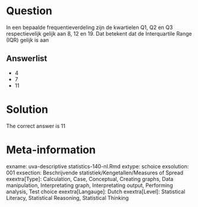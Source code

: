 Question
========

In een bepaalde frequentieverdeling zijn de kwartielen Q1, Q2 en Q3 respectievelijk gelijk aan 8, 12 en 19. Dat betekent dat de Interquartile Range (IQR) gelijk is aan 

Answerlist
----------
* 4
* 7
* 11

Solution
========

The correct answer is  11 

Meta-information
================
exname: uva-descriptive statistics-140-nl.Rmd 
extype: schoice 
exsolution: 001 
exsection: Beschrijvende statistiek/Kengetallen/Measures of Spread
exextra[Type]: Calculation, Case, Conceptual, Creating graphs, Data manipulation, Interpretating graph, Interpretating output, Performing analysis, Test choice 
exextra[Langauge]: Dutch 
exextra[Level]: Statistical Literacy, Statistical Reasoning, Statistical Thinking 
